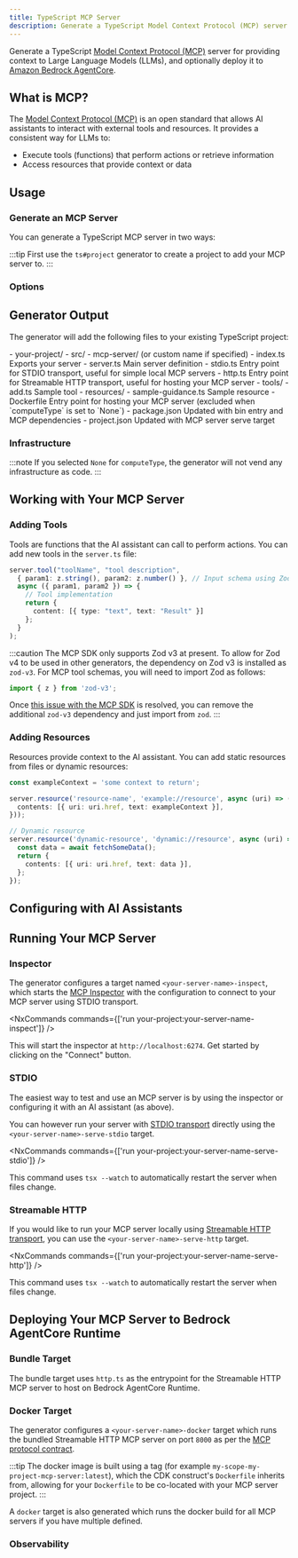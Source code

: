 ```yaml
---
title: TypeScript MCP Server
description: Generate a TypeScript Model Context Protocol (MCP) server for providing context to Large Language Models
---
```



Generate a TypeScript [Model Context Protocol (MCP)](https://modelcontextprotocol.io/) server for providing context to Large Language Models (LLMs), and optionally deploy it to [Amazon Bedrock AgentCore](https://docs.aws.amazon.com/bedrock-agentcore/latest/devguide/).

## What is MCP?

The [Model Context Protocol (MCP)](https://modelcontextprotocol.io/) is an open standard that allows AI assistants to interact with external tools and resources. It provides a consistent way for LLMs to:

- Execute tools (functions) that perform actions or retrieve information
- Access resources that provide context or data

## Usage

### Generate an MCP Server

You can generate a TypeScript MCP server in two ways:

<RunGenerator generator="ts#mcp-server" />

:::tip
First use the <Link path="/guides/typescript-project">`ts#project`</Link> generator to create a project to add your MCP server to.
:::

### Options

<GeneratorParameters generator="ts#mcp-server" />

## Generator Output

The generator will add the following files to your existing TypeScript project:

<FileTree>
  - your-project/
    - src/
      - mcp-server/ (or custom name if specified)
        - index.ts Exports your server
        - server.ts Main server definition
        - stdio.ts Entry point for STDIO transport, useful for simple local MCP servers
        - http.ts Entry point for Streamable HTTP transport, useful for hosting your MCP server
        - tools/
          - add.ts Sample tool
        - resources/
          - sample-guidance.ts Sample resource
        - Dockerfile Entry point for hosting your MCP server (excluded when `computeType` is set to `None`)
    - package.json Updated with bin entry and MCP dependencies
    - project.json Updated with MCP server serve target
</FileTree>

### Infrastructure

:::note
If you selected `None` for `computeType`, the generator will not vend any infrastructure as code.
:::

<Snippet name="shared-constructs" />

<Snippet name="mcp/shared-constructs" />

## Working with Your MCP Server

### Adding Tools

Tools are functions that the AI assistant can call to perform actions. You can add new tools in the `server.ts` file:

```typescript
server.tool("toolName", "tool description",
  { param1: z.string(), param2: z.number() }, // Input schema using Zod
  async ({ param1, param2 }) => {
    // Tool implementation
    return {
      content: [{ type: "text", text: "Result" }]
    };
  }
);
```

:::caution
The MCP SDK only supports Zod v3 at present. To allow for Zod v4 to be used in other generators, the dependency on Zod v3 is installed as `zod-v3`. For MCP tool schemas, you will need to import Zod as follows:

```ts
import { z } from 'zod-v3';
```

Once [this issue with the MCP SDK](https://github.com/modelcontextprotocol/typescript-sdk/issues/164) is resolved, you can remove the additional `zod-v3` dependency and just import from `zod`.
:::

### Adding Resources

Resources provide context to the AI assistant. You can add static resources from files or dynamic resources:

```typescript
const exampleContext = 'some context to return';

server.resource('resource-name', 'example://resource', async (uri) => ({
  contents: [{ uri: uri.href, text: exampleContext }],
}));

// Dynamic resource
server.resource('dynamic-resource', 'dynamic://resource', async (uri) => {
  const data = await fetchSomeData();
  return {
    contents: [{ uri: uri.href, text: data }],
  };
});
```

## Configuring with AI Assistants

<Snippet name="mcp/configuration-ts" parentHeading="Configuring with AI Assistants" />

## Running Your MCP Server

### Inspector

The generator configures a target named `<your-server-name>-inspect`, which starts the [MCP Inspector](https://github.com/modelcontextprotocol/inspector) with the configuration to connect to your MCP server using STDIO transport.

<NxCommands commands={['run your-project:your-server-name-inspect']} />

This will start the inspector at `http://localhost:6274`. Get started by clicking on the "Connect" button.

### STDIO

The easiest way to test and use an MCP server is by using the inspector or configuring it with an AI assistant (as above).

You can however run your server with [STDIO transport](https://modelcontextprotocol.io/docs/concepts/transports#standard-input%2Foutput-stdio) directly using the `<your-server-name>-serve-stdio` target.

<NxCommands commands={['run your-project:your-server-name-serve-stdio']} />

This command uses `tsx --watch` to automatically restart the server when files change.

### Streamable HTTP

If you would like to run your MCP server locally using [Streamable HTTP transport](https://modelcontextprotocol.io/docs/concepts/transports#streamable-http), you can use the `<your-server-name>-serve-http` target.

<NxCommands commands={['run your-project:your-server-name-serve-http']} />

This command uses `tsx --watch` to automatically restart the server when files change.

## Deploying Your MCP Server to Bedrock AgentCore Runtime

<Snippet name="mcp/bedrock-deployment" parentHeading="Deploying Your MCP Server to Bedrock AgentCore Runtime" />

### Bundle Target

<Snippet name="ts-bundle" />

The bundle target uses `http.ts` as the entrypoint for the Streamable HTTP MCP server to host on Bedrock AgentCore Runtime.

### Docker Target

The generator configures a `<your-server-name>-docker` target which runs the bundled Streamable HTTP MCP server on port `8000` as per the [MCP protocol contract](https://docs.aws.amazon.com/bedrock-agentcore/latest/devguide/runtime-service-contract.html#mcp-protocol-contract).

:::tip
The docker image is built using a tag (for example `my-scope-my-project-mcp-server:latest`), which the CDK construct's `Dockerfile` inherits from, allowing for your `Dockerfile` to be co-located with your MCP server project.
:::

A `docker` target is also generated which runs the docker build for all MCP servers if you have multiple defined.

### Observability

<Snippet name="mcp/observability" parentHeading="Observability" />
